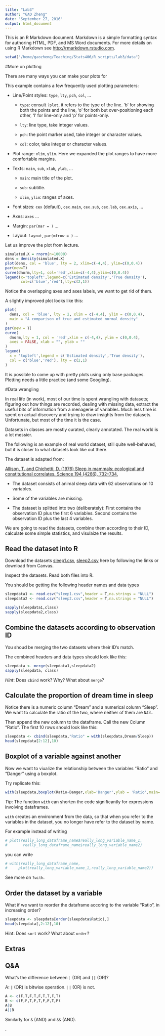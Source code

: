 ```yaml
---
title: "Lab3"
author: "GAO Zheng"
date: "September 27, 2016"
output: html_document
---
```


This is an R Markdown document. Markdown is a simple formatting syntax for authoring HTML, PDF, and MS Word documents. For more details on using R Markdown see <http://rmarkdown.rstudio.com>.


```r
setwd("/home/gaozheng/Teaching/Stats406/R_scripts/lab3/data")
```

#More on plotting

There are many ways you can make your plots for 

This example contains a few frequently used plotting parameters:

- Line/Point styles: `type`, `lty`, `pch`, `col`, ...

    - `type`: consult `?plot`, it refers to the type of the line. ‘b’ for showing both the points and the line, ‘o’ for both but over-positioning each other, ‘l’ for line-only and ‘p’ for points-only.

    - `lty`: line type, take integer values.

    - `pch`: the point marker used, take integer or character values.
    
    - `col`: color, take integer or character values.

- Plot range: `xlim`, `ylim`. Here we expanded the plot ranges to have more comfortable margins.

- Texts: `main`, `sub`, `xlab`, `ylab`, ...

    - `main`: main title of the plot.

    - `sub`: subtitle.

    - `xlim`, `ylim`: ranges of axes.

- Font sizes: `cex` (default), `cex.main`, `cex.sub`, `cex.lab`, `cex.axis`, ... 

- Axes: `axes` ...

- Margin: `par(mar = )` ...

- Layout: `layout`, `par(mfrow = )` ...


Let us improve the plot from lecture. 

```r
simulated.X = rnorm(n=10000)
dens = density(simulated.X)
plot(dens, col = 'blue', lty = 2, xlim=c(-4,4), ylim=c(0,0.4))
par(new=T)
curve(dnorm,lty=1, col='red',xlim=c(-4,4),ylim=c(0,0.4))
legend(x='topleft',legend=c('Estimated density','True density'),
       col=c('blue','red'),lty=c(2,1))
```

Notice the overlapping axes and axes labels, we want to get rid of them.

A slightly improved plot looks like this:

```r
plot(
  dens, col = 'blue', lty = 2, xlim = c(-4,4), ylim = c(0,0.4),
  main = "A comparison of true and estimated normal density"
)
par(new = T)
curve(
  dnorm,lty = 1, col = 'red',xlim = c(-4,4), ylim = c(0,0.4),
  axes = FALSE, xlab = "", ylab = ""
)
legend(
  x = 'topleft',legend = c('Estimated density','True density'),
  col = c('blue','red'), lty = c(2,1)
)
```

It is possible to come up with pretty plots using only base packages. Plotting needs a little practice (and some Googling).

#Data wrangling

In real life (in work), most of our time is spent wrangling with datasets; figuring out how things are recorded, dealing with missing data, extract the useful bits of information from a menagerie of variables.
Much less time is spent on actual discovery and trying to draw insights from the datasets. Unfortunate, but most of the time it is the case.

Datasets in classes are mostly curated, clearly annotated. The real world is a lot messier.

The following is an example of real world dataset, still quite well-behaved, but it is closer to what datasets look like out there.

The dataset is adapted from:

[Allison, T. and Chichetti, D. (1976) Sleep in mammals: ecological and constitutional correlates. Science 194 (4266), 732–734.](http://science.sciencemag.org/content/194/4266/732)

- The dataset consists of animal sleep data with 62 observations on 10 variables.

- Some of the variables are missing.

- The dataset is splitted into two (deliberately): 
First contains the observation ID plus the first 6 variables. Second contains the observation ID plus the last 4 variables.

We are going to read the datasets, combine them according to their ID, calculate some simple statistics, and visulaize the results.

## Read the dataset into R

Download the datasets [sleep1.csv](./data/sleep1.csv), [sleep2.csv](./data/sleep2.csv) here by following the links or download from Canvas.

Inspect the datasets. Read both files into R.

You should be getting the following header names and data types

```r
sleepdata1 <- read.csv("sleep1.csv",header = T,na.strings = "NULL")
sleepdata2 <- read.csv("sleep2.csv",header = T,na.strings = "NULL")

sapply(sleepdata1,class)
sapply(sleepdata2,class)
```

## Combine the datasets according to observation ID

You shoud be merging the two datasets where their ID's match.

The combined headers and data types should look like this:

```r
sleepdata <- merge(sleepdata1,sleepdata2)
sapply(sleepdata, class)
```

*Hint*: Does `cbind` work? Why? What about `merge`?

## Calculate the proportion of dream time in sleep

Notice there is a numeric column "Dream" and a numerical column "Sleep". We want to calculate the ratio of the two, where neither of them are `NA`'s.

Then append the new column to the dataframe. Call the new Column "Ratio". The first 10 rows should look like this:

```r
sleepdata <- cbind(sleepdata,"Ratio" = with(sleepdata,Dream/Sleep))
head(sleepdata[2:12],10)
```

## Boxplot of a variable against another

Now we want to viualize the relationship between the variables "Ratio" and "Danger" using a boxplot.

Try replicate this:

```r
with(sleepdata,boxplot(Ratio~Danger,xlab='Danger',ylab = 'Ratio',main='Ratio by Danger Category'))
```

*Tip*: The function `with` can shorten the code significantly for expressions involving dataframes.

`with` creates an environment from the data, so that when you refer to the variables in the dataset, you no longer have refer to the dataset by name.

For example instead of writing 

```r
# plot(really_long_dataframe_name$really_long_variable_name_1,
#       really_long_dataframe_name$really_long_variable_name2)
```
you can write
```r
# with(really_long_dataframe_name, 
#     plot(really_long_variable_name_1,really_long_variable_name2))
```

See more on `?with`.


## Order the dataset by a variable

What if we want to reorder the dataframe accoring to the variable "Ratio", in increasing order?

```r
sleepdata <- sleepdata[order(sleepdata$Ratio),]
head(sleepdata[,2:12],10)
```

Hint: Does `sort` work? What about `order`?

## Extras

## Q&A

What's the difference between `|` (OR) and `||` (OR)?

A: `|` (OR) is bitwise operation. `||` (OR) is not.

```r
A <- c(F,T,F,T,F,T,T,F,T)
B <- c(F,F,T,F,T,F,F,T,F)
A|B
A||B
```

Similarly for `&` (AND) and `&&` (AND).



.
